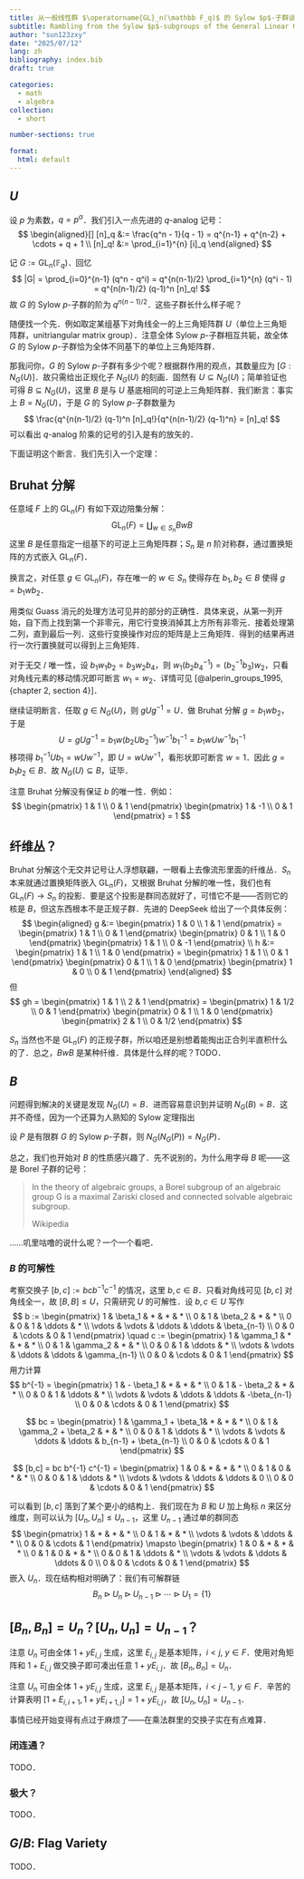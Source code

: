 ```yaml
---
title: 从一般线性群 $\operatorname{GL}_n(\mathbb F_q)$ 的 Sylow $p$-子群谈起
subtitle: Rambling from the Sylow $p$-subgroups of the General Linear Group $\operatorname{GL}_n(\mathbb F_q)$
author: "sun123zxy"
date: "2025/07/12"
lang: zh
bibliography: index.bib
draft: true

categories:
  - math
  - algebra
collection:
  - short

number-sections: true

format:
  html: default
---
```


## $U$

\newcommand{\GL}{\operatorname{GL}}

设 $p$ 为素数，$q = p^\alpha$．我们引入一点先进的 $q$-analog 记号：
$$
\begin{aligned}[]
[n]_q  &:= \frac{q^n - 1}{q - 1} = q^{n-1} + q^{n-2} + \cdots + q + 1 \\
[n]_q! &:= \prod_{i=1}^{n} [i]_q
\end{aligned}
$$

记 $G:=\GL_n(\mathbb F_q)$．回忆
$$
|G| = \prod_{i=0}^{n-1} (q^n - q^i) = q^{n(n-1)/2} \prod_{i=1}^{n} (q^i - 1) = q^{n(n-1)/2} (q-1)^n [n]_q!
$$
故 $G$ 的 Sylow $p$-子群的阶为 $q^{n(n-1)/2}$．这些子群长什么样子呢？

随便找一个先．例如取定某组基下对角线全一的上三角矩阵群 $U$（单位上三角矩阵群，unitriangular matrix group）．注意全体 Sylow $p$-子群相互共轭，故全体 $G$ 的 Sylow $p$-子群恰为全体不同基下的单位上三角矩阵群．

那我问你，$G$ 的 Sylow $p$-子群有多少个呢？根据群作用的观点，其数量应为 $[G : N_G(U)]$．故只需给出正规化子 $N_G(U)$ 的刻画．固然有 $U \subseteq N_G(U)$；简单验证也可得 $B \subseteq N_G(U)$，这里 $B$ 是与 $U$ 基底相同的可逆上三角矩阵群．我们断言：事实上 $B = N_G(U)$，于是 $G$ 的 Sylow $p$-子群数量为
$$
\frac{q^{n(n-1)/2} (q-1)^n [n]_q!}{q^{n(n-1)/2} (q-1)^n} = [n]_q!
$$
可以看出 $q$-analog 阶乘的记号的引入是有的放矢的．

下面证明这个断言．我们先引入一个定理：

:::{#thm-bruhat-decomp}

## Bruhat 分解

任意域 $F$ 上的 $\GL_n(F)$ 有如下双边陪集分解：
$$
\GL_n(F) = \coprod_{w \in S_n} B w B
$$
这里 $B$ 是任意指定一组基下的可逆上三角矩阵群；$S_n$ 是 $n$ 阶对称群，通过置换矩阵的方式嵌入 $\GL_n(F)$．

换言之，对任意 $g \in \GL_n(F)$，存在唯一的 $w \in S_n$ 使得存在 $b_1, b_2 \in B$ 使得 $g = b_1 w b_2$．
:::

:::{.proof}

用类似 Guass 消元的处理方法可见并的部分的正确性．具体来说，从第一列开始，自下而上找到第一个非零元，用它行变换消掉其上方所有非零元．接着处理第二列，直到最后一列．这些行变换操作对应的矩阵是上三角矩阵．得到的结果再进行一次行置换就可以得到上三角矩阵．

对于无交 / 唯一性，设 $b_1 w_1 b_2 = b_3 w_2 b_4$，则 $w_1 (b_2 b_4^{-1}) = (b_2^{-1} b_3) w_2$，只看对角线元素的移动情况即可断言 $w_1 = w_2$．详情可见 [@alperin_groups_1995, {chapter 2, section 4}]．
:::

继续证明断言．任取 $g \in N_G(U)$，则 $g U g^{-1} = U$．做 Bruhat 分解 $g = b_1 w b_2$，于是
$$
U = g U g^{-1} = b_1 w (b_2 U b_2^{-1}) w^{-1} b_1^{-1} = b_1 w U w^{-1} b_1^{-1}
$$
移项得 $b_1^{-1} U b_1 = w U w^{-1}$，即 $U = w U w^{-1}$，看形状即可断言 $w = 1$．因此 $g = b_1 b_2 \in B$．故 $N_G(U) \subseteq B$，证毕．

:::{.remark}

注意 Bruhat 分解没有保证 $b$ 的唯一性．例如：
$$
\begin{pmatrix}
1 & 1 \\
0 & 1
\end{pmatrix}
\begin{pmatrix}
1 & -1 \\
0 & 1
\end{pmatrix}
= 1
$$
:::

:::{.remark}

## 纤维丛？

Bruhat 分解这个无交并记号让人浮想联翩，一眼看上去像流形里面的纤维丛．$S_n$ 本来就通过置换矩阵嵌入 $\GL_n(F)$，又根据 Bruhat 分解的唯一性，我们也有 $\GL_n(F) \to S_n$ 的投影．要是这个投影是群同态就好了，可惜它不是——否则它的核是 $B$，但这东西根本不是正规子群．先进的 DeepSeek 给出了一个具体反例：
$$
\begin{aligned}
g &:= \begin{pmatrix}
1 & 0 \\
1 & 1
\end{pmatrix}
= \begin{pmatrix}
1 & 1 \\
0 & 1
\end{pmatrix}
\begin{pmatrix}
0 & 1 \\
1 & 0
\end{pmatrix}
\begin{pmatrix}
1 & 1 \\
0 & -1
\end{pmatrix}
\\
h &:= \begin{pmatrix}
1 & 1 \\
1 & 0
\end{pmatrix}
= \begin{pmatrix}
1 & 1 \\
0 & 1
\end{pmatrix}
\begin{pmatrix}
0 & 1 \\
1 & 0
\end{pmatrix}
\begin{pmatrix}
1 & 0 \\
0 & 1
\end{pmatrix}
\end{aligned}
$$
但
$$
gh = \begin{pmatrix}
1 & 1 \\
2 & 1
\end{pmatrix}
= \begin{pmatrix}
1 & 1/2 \\
0 & 1
\end{pmatrix}
\begin{pmatrix}
0 & 1 \\
1 & 0
\end{pmatrix}
\begin{pmatrix}
2 & 1 \\
0 & 1/2
\end{pmatrix}
$$

$S_n$ 当然也不是 $\GL_n(F)$ 的正规子群，所以咱还是别想着能掏出正合列半直积什么的了．总之，$B w B$ 是某种纤维．具体是什么样的呢？TODO．
:::

## $B$

问题得到解决的关键是发现 $N_G(U) = B$．进而容易意识到并证明 $N_G(B) = B$．这并不奇怪，因为一个还算为人熟知的 Sylow 定理指出

:::{#thm-ng-ng-sylow}

设 $P$ 是有限群 $G$ 的 Sylow $p$-子群，则 $N_G(N_G(P))=N_G(P)$．
:::

总之，我们也开始对 $B$ 的性质感兴趣了．先不说别的，为什么用字母 $B$ 呢——这是 Borel 子群的记号：

> In the theory of algebraic groups, a Borel subgroup of an algebraic group G is a maximal Zariski closed and connected solvable algebraic subgroup.
>
> Wikipedia

……叽里咕噜的说什么呢？一个一个看吧．

### $B$ 的可解性

考察交换子 $[b,c] := bcb^{-1}c^{-1}$ 的情况，这里 $b,c \in B$．只看对角线可见 $[b,c]$ 对角线全一，故 $[B,B] \leq U$，只需研究 $U$ 的可解性．设 $b,c \in U$ 写作
$$
b := \begin{pmatrix}
1 & \beta_1 & * & * & * \\
0 & 1 & \beta_2 & * & * \\
0 & 0 & 1 & \ddots & * \\
\vdots & \vdots & \ddots & \ddots & \beta_{n-1} \\
0 & 0 & \cdots & 0 & 1
\end{pmatrix}
\quad
c := \begin{pmatrix}
1 & \gamma_1 & * & * & * \\
0 & 1 & \gamma_2 & * & * \\
0 & 0 & 1 & \ddots & * \\
\vdots & \vdots & \ddots & \ddots & \gamma_{n-1} \\
0 & 0 & \cdots & 0 & 1
\end{pmatrix}
$$
用力计算
$$
b^{-1} = \begin{pmatrix}
1 & - \beta_1 & * & * & * \\
0 & 1 & - \beta_2 & * & * \\
0 & 0 & 1 & \ddots & * \\
\vdots & \vdots & \ddots & \ddots & -\beta_{n-1} \\
0 & 0 & \cdots & 0 & 1
\end{pmatrix}
$$

$$
bc = \begin{pmatrix}
1 & \gamma_1 + \beta_1& * & * & * \\
0 & 1 & \gamma_2 + \beta_2 & * & * \\
0 & 0 & 1 & \ddots & * \\
\vdots & \vdots & \ddots & \ddots & b_{n-1} + \beta_{n-1} \\
0 & 0 & \cdots & 0 & 1
\end{pmatrix}
$$

$$
[b,c] = bc b^{-1} c^{-1} = \begin{pmatrix}
1 & 0 & * & * & * \\
0 & 1 & 0 & * & * \\
0 & 0 & 1 & \ddots & * \\
\vdots & \vdots & \ddots & \ddots & 0 \\
0 & 0 & \cdots & 0 & 1
\end{pmatrix}
$$

可以看到 $[b,c]$ 落到了某个更小的结构上．我们现在为 $B$ 和 $U$ 加上角标 $n$ 来区分维度，则可以认为 $[U_n,U_n] \leq U_{n-1}$，这里 $U_{n-1}$ 通过单的群同态
$$
\begin{pmatrix}
1 & * & * & * \\
0 & 1 & * & * \\
\vdots & \vdots & \ddots & * \\
0 & 0 & \cdots & 1
\end{pmatrix}
\mapsto
\begin{pmatrix}
1 & 0 & * & * & * \\
0 & 1 & 0 & * & * \\
0 & 0 & 1 & \ddots & * \\
\vdots & \vdots & \ddots & \ddots & 0 \\
0 & 0 & \cdots & 0 & 1
\end{pmatrix}
$$
嵌入 $U_{n}$．现在结构相对明确了：我们有可解群链
$$
B_n \triangleright U_n \triangleright U_{n-1} \triangleright \cdots \triangleright U_1 = \{1\}
$$

:::{.remark}

## $[B_n,B_n] = U_n$？$[U_n,U_n] = U_{n-1}$？

注意 $U_n$ 可由全体 $1 + y E_{i,j}$ 生成，这里 $E_{i,j}$ 是基本矩阵，$i < j$, $y \in F$．使用对角矩阵和 $1 + E_{i,j}$ 做交换子即可凑出任意 $1 + y E_{i,j}$．故 $[B_n,B_n] = U_n$．

注意 $U_n$ 可由全体 $1 + y E_{i,j}$ 生成，这里 $E_{i,j}$ 是基本矩阵，$i < j - 1$, $y \in F$．辛苦的计算表明 $[1+E_{i,i+1}, 1+yE_{i+1,j}] = 1+yE_{i,j}$，故 $[U_n,U_n] = U_{n-1}$．
:::

事情已经开始变得有点过于麻烦了——在乘法群里的交换子实在有点难算．

### 闭连通？

TODO．

### 极大？

TODO．

## $G/B$: Flag Variety

TODO．